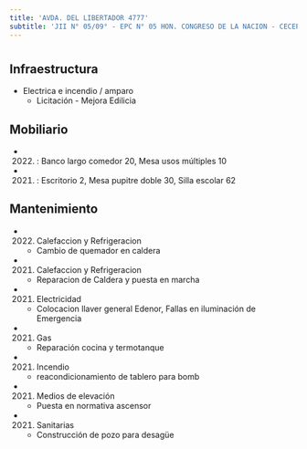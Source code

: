 ```yaml
---
title: 'AVDA. DEL LIBERTADOR 4777'
subtitle: 'JII N° 05/09° - EPC N° 05 HON. CONGRESO DE LA NACION - CECEP N° 09 ([A])'
---
```


#
## Infraestructura

* Electrica e incendio / amparo 
    + Licitación - Mejora Edilicia 


## Mobiliario

*  (2022) : Banco largo comedor 20, Mesa usos múltiples 10 

*  (2021) : Escritorio 2, Mesa pupitre doble 30, Silla escolar 62 





## Mantenimiento

*  (2022) Calefaccion y Refrigeracion 
    + Cambio de quemador en caldera

*  (2021) Calefaccion y Refrigeracion 
    + Reparacion de Caldera y puesta en marcha

*  (2021) Electricidad 
    + Colocacion llaver general Edenor, Fallas en iluminación de Emergencia

*  (2021) Gas 
    + Reparación cocina y termotanque

*  (2021) Incendio 
    + reacondicionamiento de tablero para bomb

*  (2021) Medios de elevación 
    + Puesta en normativa ascensor

*  (2021) Sanitarias 
    + Construcción de pozo para desagüe







